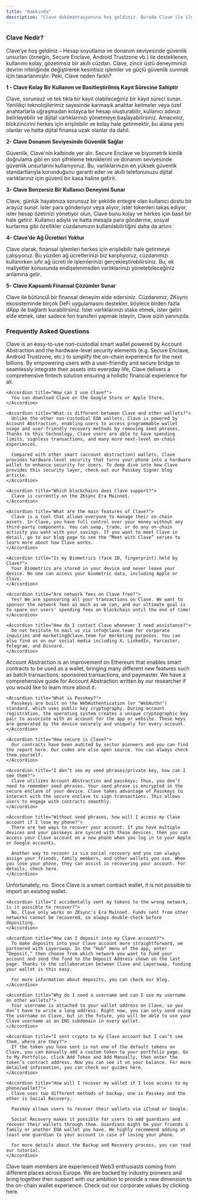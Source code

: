 ```yaml
---
title: "Hakkında"
description: "Clave dokümantasyonuna hoş geldiniz. Burada Clave ile ilgili yönergeleri ve bilgileri bulacaksınız."
---
```


### Clave Nedir?

Clave’ye hoş geldiniz – Hesap soyutlama ve donanım seviyesinde güvenlik unsurları (örneğin, Secure Enclave, Android Trustzone vb.) ile desteklenen, kullanımı kolay, gözetimsiz bir akıllı cüzdan. Clave, zincir üstü deneyiminizi devrim niteliğinde değiştirerek kesintisiz işlemler ve güçlü güvenlik sunmak için tasarlanmıştır. Peki, Clave neden farklı?

**1 - Clave Kolay Bir Kullanım ve Basitleştirilmiş Kayıt Sürecine Sahiptir**

Clave, sorunsuz ve tek tıkla bir kayıt olabileceğiniz bir kayıt süreci sunar. Yenilikçi teknolojilerimiz sayesinde karmaşık anahtar kelimeler veya özel anahtarlarla uğraşmadan kolayca bir hesap oluşturabilir, kullanıcı adınızı belirleyebilir ve dijital varlıklarınızı yönetmeye başlayabilirsiniz. Amacımız, blokzincirini herkes için erişilebilir ve kolay hale getirmektir, bu alana yeni olanlar ve hatta dijital finansa uzak olanlar da dahil.

**2- Clave Donanım Seviyesinde Güvenlik Sağlar**

Güvenlik, Clave'nin kalbinde yer alır. Secure Enclave ve biyometrik kimlik doğrulama gibi en son şifreleme tekniklerini ve donanım seviyesinde güvenlik unsurlarını kullanıyoruz. Bu, varlıklarınızın en yüksek güvenlik standartlarıyla korunduğunu garanti eder ve akıllı telefonunuzu dijital varlıklarınız için güvenli bir kasa haline getirir.

**3- Clave Benzersiz Bir Kullanıcı Deneyimi Sunar** 

Clave, günlük hayatınıza sorunsuz bir şekilde entegre olan kullanıcı dostu bir arayüz sunar. İster para gönderiyor veya alıyor, ister tokenleri takas ediyor, ister hesap özetinizi yönetiyor olun, Clave bunu kolay ve herkes için basit bir hale getirir. Kullanıcı adıyla  ve hatta mesajla para gönderme, sosyal kurtarma gibi özellikler cüzdanımızın kullanılabilirliğini daha da artırır.

**4- Clave'de Ağ Ücretleri Yoktur** 

Clave olarak, finansal işlemleri herkes için erişilebilir hale getirmeye çalışıyoruz. Bu yüzden ağ ücretlerinizi biz karşılıyoruz, cüzdanımızı kullanırken sıfır ağ ücreti ile işlemlerinizi gerçekleştirebilirsiniz. Bu, ek maliyetler konusunda endişelenmeden varlıklarınızı yönetebileceğiniz anlamına gelir.

**5- Clave Kapsamlı Finansal Çözümler Sunar** 

Clave ile bütüncül bir finansal deneyim elde edersiniz. Cüzdanımız, ZKsync ekosisteminde birçok DeFi uygulamasını destekler, böylece birden fazla dApp ile bağlantı kurabilirsiniz. İster varlıklarınızı stake etmek, ister getiri elde etmek, ister sadece fon transferi yapmak isteyin, Clave sizin yanınızda.


### Frequently Asked Questions

<AccordionGroup>
  <Accordion title="General">
    <Accordion title="What is Clave?">
      Clave is an easy-to-use non-custodial smart wallet powered by Account Abstraction and the hardware-level security elements (e.g. Secure Enclave, Android Trustzone, etc.) to simplify the on-chain experience for the next billions. By empowering users with a user-friendly and secure bridge to seamlessly integrate their assets into everyday life, Clave delivers a comprehensive fintech solution ensuring a holistic financial experience for all.
    </Accordion>
    
    <Accordion title="How can I use Clave?">
      You can download Clave on the Google Store or Apple Store.
    </Accordion>

    <Accordion title="What is different between Clave and other wallets?">
      Unlike the other non-custodial EOA wallets, Clave is powered by Account Abstraction, enabling users to access programmable wallet usage and user-friendly recovery methods by removing seed phrases. Thanks to this technology, Clave users are able to have spending limits, signless transactions, and many more next-level on-chain experiences.

      Compared with other smart (account abstraction) wallets, Clave provides hardware-level security that turns your phone into a hardware wallet to enhance security for users. To deep dive into how Clave provides this security layer, check out our Passkey Signer blog article.
    </Accordion>

    <Accordion title="Which blockchains does Clave support?">
      Clave is currently on the ZKsync Era Mainnet.
    </Accordion>

    <Accordion title="What are the main features of Clave?">
      Clave is a tool that allows everyone to manage their on-chain assets. In Clave, you have full control over your money without any third-party components. You can swap, trade, or do any on-chain activity you want with your savings. If you want to meet Clave in detail, go to our blog page to see the “Meet with Clave” series to learn more about how Clave works.
    </Accordion>

    <Accordion title="Is my Biometrics (face ID, fingerprint) held by Clave?">
      Your Biometrics are stored in your device and never leave your device. No one can access your biometric data, including Apple or Clave.
    </Accordion>

    <Accordion title="Are network fees on Clave free?">
      Yes! We are sponsoring all your transactions on Clave. We want to sponsor the network fees as much as we can, and our ultimate goal is to spare our users' spending fees on blockchain until the end of time!
    </Accordion>

    <Accordion title="How do I contact Clave whenever I need assistance?">
      Do not hesitate to mail us via info@clave.team for corporate inquiries and marketing@clave.team for marketing purposes. You can also find us on our social media including X, LinkedIn, Farcaster, Telegram, and Discord.
    </Accordion>
  </Accordion>

  <Accordion title="Technical">
    <Accordion title="What is Account Abstraction?">
      Account Abstraction is an improvement on Ethereum that enables smart contracts to be used as a wallet, bringing many different new features such as batch transactions, sponsored transactions, and paymaster. We have a comprehensive guide for Account Abstraction written by our researcher if you would like to learn more about it.
    </Accordion>

    <Accordion title="What is Passkey?">
      Passkeys are built on the WebAuthentication (or "WebAuthn") standard, which uses public key cryptography. During account registration, the operating system creates a unique cryptographic key pair to associate with an account for the app or website. These keys are generated by the device securely and uniquely for every account.
    </Accordion>

    <Accordion title="How secure is Clave?">
      Our contracts have been audited by sector pioneers and you can find the report here. Our codes are also open source. You can always check them yourself.
    </Accordion>

    <Accordion title="I don’t see my seed phrases/private key, how can I see them?">
      Clave utilizes Account Abstraction and passkeys; thus, you don’t need to remember seed phrases. Your seed phrase is encrypted in the secure enclave of your device. Clave takes advantage of Passkeys to interact with the secure enclave to sign transactions. This allows users to engage with contracts smoothly.
    </Accordion>

    <Accordion title="Without seed phrases, how will I access my Clave account if I lose my phone?">
      There are two ways to recover your account. If you have multiple devices and your passkeys are synced with those devices, then you can access your Clave account on a new phone when you log in to your Apple or Google accounts.

      Another way to recover is via social recovery and you can always assign your friends, family members, and other wallets you use. When you lose your phone, they can assist in recovering your account. For details, check here.
    </Accordion>
  </Accordion>

  <Accordion title="App Specific Questions">
    <Accordion title="Can I import an existing wallet to Clave?">
      Unfortunately, no. Since Clave is a smart contract wallet, it is not possible to import an existing wallet.
    </Accordion>

    <Accordion title="I accidentally sent my tokens to the wrong network, is it possible to recover?">
      No, Clave only works on ZKsync's Era Mainnet. Funds sent from other networks cannot be recovered, so always double-check before depositing.
    </Accordion>

    <Accordion title="How can I deposit into my Clave account?">
      To make deposits into your Clave account more straightforward, we partnered with Layerswap. In the “Hub” menu of the app, enter “Deposit,” then choose from which network you want to fund your account and send the fund to the Deposit Address shown on the last page. Thanks to the collaboration between Clave and Layerswap, funding your wallet is this easy.

      For more information about deposits, you can check our blog.
    </Accordion>

    <Accordion title="Why do I need a username and can I use my username on other wallets?">
      Your username is attached to your wallet address on Clave, so you don’t have to write a long address. Right now, you can only send using the username on Clave, but in the future, you will be able to use your Clave username as an ENS subdomain in every wallet.
    </Accordion>

    <Accordion title="I sent crypto to my Clave account but I can’t see them, where are they?">
      If the token you have sent is not one of the default tokens on Clave, you can manually add a custom token to your portfolio page. Go to My Portfolio, click Add Token and Add Manually, then enter the token’s contract address. Now you can see it on your balance. For more detailed information, you can check our guides here.
    </Accordion>

    <Accordion title="How will I recover my wallet if I lose access to my phone/wallet?">
      Clave uses two different methods of backup; one is Passkey and the other is Social Recovery.

      Passkey allows users to recover their wallets via iCloud or Google.

      Social Recovery makes it possible for users to add guardians and recover their wallets through them. Guardians might be your friends & family or another EOA wallet you have. We highly recommend adding at least one guardian to your account in case of losing your phone.

      For more details about the Backup and Recovery process, you can read our tutorial.
    </Accordion>
  </Accordion>

  <Accordion title="Others">
    <Accordion title="Who is the team behind the Clave?">
      Clave team members are experienced Web3 enthusiasts coming from different places across Europe. We are backed by industry pioneers and bring together their support with our ambition to provide a new dimension to the on-chain wallet experience. Check out our corporate values by clicking here.
    </Accordion>
  </Accordion>
</AccordionGroup>

